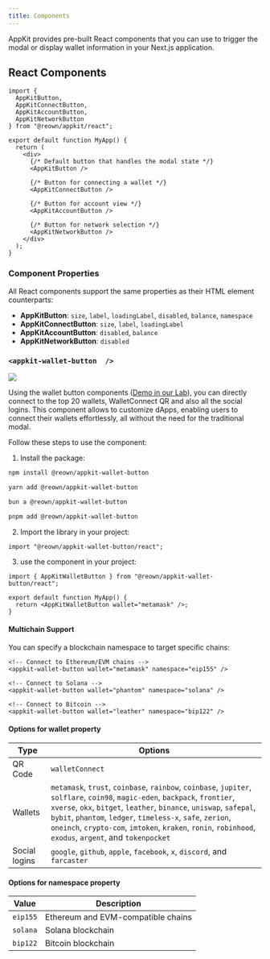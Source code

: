 ```yaml
---
title: Components
---
```


AppKit provides pre-built React components that you can use to trigger the modal or display wallet information in your Next.js application.

## React Components

```tsx
import { 
  AppKitButton, 
  AppKitConnectButton, 
  AppKitAccountButton, 
  AppKitNetworkButton 
} from "@reown/appkit/react";

export default function MyApp() {
  return (
    <div>
      {/* Default button that handles the modal state */}
      <AppKitButton />
      
      {/* Button for connecting a wallet */}
      <AppKitConnectButton />
      
      {/* Button for account view */}
      <AppKitAccountButton />
      
      {/* Button for network selection */}
      <AppKitNetworkButton />
    </div>
  );
}
```

### Component Properties

All React components support the same properties as their HTML element counterparts:

- **AppKitButton**: `size`, `label`, `loadingLabel`, `disabled`, `balance`, `namespace`
- **AppKitConnectButton**: `size`, `label`, `loadingLabel`
- **AppKitAccountButton**: `disabled`, `balance`
- **AppKitNetworkButton**: `disabled`

### `<appkit-wallet-button  />`

<Frame>
  <img src="/images/assets/walletButtons.jpg" />
</Frame>

Using the wallet button components ([Demo in our Lab](https://appkit-lab.reown.com/appkit/?name=wagmi)), you can directly connect to the top 20 wallets, WalletConnect QR and also all the social logins.
This component allows to customize dApps, enabling users to connect their wallets effortlessly, all without the need for the traditional modal.

Follow these steps to use the component:

1. Install the package:

<CodeGroup>

```bash npm
npm install @reown/appkit-wallet-button
```

```bash Yarn
yarn add @reown/appkit-wallet-button
```

```bash Bun
bun a @reown/appkit-wallet-button
```

```bash pnpm
pnpm add @reown/appkit-wallet-button
```

</CodeGroup>

2. Import the library in your project:

```tsx
import "@reown/appkit-wallet-button/react";
```

3. use the component in your project:

```tsx
import { AppKitWalletButton } from "@reown/appkit-wallet-button/react";

export default function MyApp() {
  return <AppKitWalletButton wallet="metamask" />;
}
```

#### Multichain Support

You can specify a blockchain namespace to target specific chains:

```tsx
<!-- Connect to Ethereum/EVM chains -->
<appkit-wallet-button wallet="metamask" namespace="eip155" />

<!-- Connect to Solana -->
<appkit-wallet-button wallet="phantom" namespace="solana" />

<!-- Connect to Bitcoin -->
<appkit-wallet-button wallet="leather" namespace="bip122" />
```

#### Options for wallet property

| Type          | Options                                                                                                                                                                                                                                                                                                                                                                       |
| ------------- | ----------------------------------------------------------------------------------------------------------------------------------------------------------------------------------------------------------------------------------------------------------------------------------------------------------------------------------------------------------------------------- |
| QR Code       | `walletConnect`                                                                                                                                                                                                                                                                                                                                                               |
| Wallets       | `metamask`, `trust`, `coinbase`, `rainbow`, `coinbase`, `jupiter`, `solflare`, `coin98`, `magic-eden`, `backpack`, `frontier`, `xverse`, `okx`, `bitget`, `leather`, `binance`, `uniswap`, `safepal`, `bybit`, `phantom`, `ledger`, `timeless-x`, `safe`, `zerion`, `oneinch`, `crypto-com`, `imtoken`, `kraken`, `ronin`, `robinhood`, `exodus`, `argent`, and `tokenpocket` |
| Social logins | `google`, `github`, `apple`, `facebook`, `x`, `discord`, and `farcaster`                                                                                                                                                                                                                                                                                                      |

#### Options for namespace property

| Value     | Description                           |
| --------- | ------------------------------------- |
| `eip155`  | Ethereum and EVM-compatible chains    |
| `solana`  | Solana blockchain                     |
| `bip122`  | Bitcoin blockchain                    |
